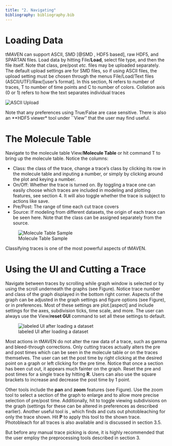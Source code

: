 ```yaml
---
title: "2. Navigating"
bibliography: bibliography.bib
---
```


# Loading Data
tMAVEN can support ASCII, SMD [@SMD , HDF5 based], raw HDF5, and SPARTAN files. Load data by hitting File/**Load**, select file type, and then the file itself. Note that class, pre/post *etc.* files may be uploaded separately. The default upload settings are for SMD files, so if using ASCII files, the upload setting must be chosen through the menus File/Load/Text files (ASCII/UTF)/Raw/[user's format]. In this section, N refers to number of traces, T to number of time points and C to number of  colors. Collation axis (0 or 1) refers to how the text separates individual traces 


![ASCII Upload](images/ASCIIupload.png)
<!-- %ebfret is n*t and might be csv or tsb delimiter  -->

Note that any preferences using True/False are case sensitive. There is also an **HDF5 viewer* tool under ``View'' that the user may find useful.

# The Molecule Table
Navigate to the molecule table View/**Molecule Table** or hit command T to bring up the molecule table. Notice the columns:

* Class: the class of the trace, change a trace's class by clicking its row in the molecule table and inputing a number, or simply by clicking around the plot and keying a number.
* On/Off: Whether the trace is turned on. By toggling a trace one can easily choose which traces  are included in modeling and plotting features, see section 4. It will also toggle whether the trace is subject to actions like save.
* Pre/Post: The range of time each cut trace covers 
* Source: If modeling from different datasets, the origin of each trace can be seen here. Note that the class can be assigned separately from the source. 

![Molecule Table Sample](images/Molecule\ Table\ Sample.png)

Classifying traces is one of the most powerful aspects of tMAVEN. 


# Using the UI and Cutting a Trace
Navigate between traces by scrolling while graph window is selected or by using the scroll underneath the graphs (see Figure). Notice trace number and class of the graph displayed in the bottom right corner. Aspects of the graph can be adjusted in the graph settings and figure options (see Figure), or in preferences. Most of these settings are plot.[aspect] and include settings for the axes, subdivision ticks, time scale, and more. The user can always use the View/**reset GUI** command to set all these settings to default. 

![labeled UI after loading a dataset](images/General\ UI.png)

Most actions in tMAVEN do not alter the raw data of a trace, such as gamma and bleed-through corrections. Only cutting traces actually alters the pre and post times which can be seen in the molecule table or on the traces themselves. The user can set the post time by right clicking at the desired point on a graph or left clicking for the pre time. Notice that once a section has been cut out, it appears much fainter on the graph. Reset the pre and post times for a single trace by hitting **R**. Users can also use the square brackets to increase and decrease the post time by 1 point.

Other tools include the **pan** and **zoom** features (see Figure). Use the zoom tool to select a section of the graph to enlarge and to allow more precise selection of pre/post time. Additionally, hit \textbf{G} to toggle viewing subdivisions on the graph (settings for these can be altered in preferences as described earlier). 
Another useful tool is \textbf{single photobleach detection}, which finds and cuts out photobleaching for only the trace shown. Hit **P** to apply this tool to the shown trace. Photobleach for all traces is also available and is discussed in section 3.5. 
<!-- click and right click, use zoom (inspect? tool), graph subdivisions- command g -->

But before any manual trace picking is done, it is highly recommended that the user employ the preprocessing tools described in section 3.